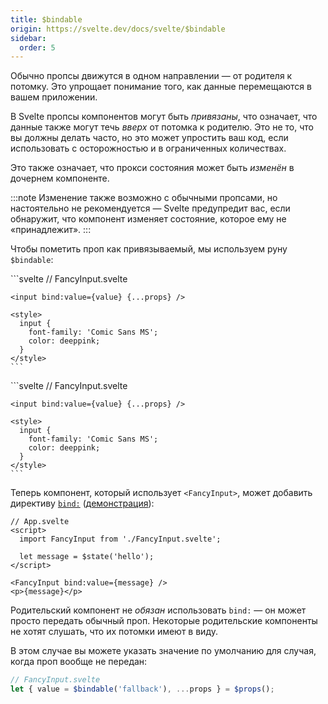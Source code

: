 ```yaml
---
title: $bindable
origin: https://svelte.dev/docs/svelte/$bindable
sidebar:
  order: 5
---
```


Обычно пропсы движутся в одном направлении — от родителя к потомку. Это упрощает понимание того, как данные перемещаются в вашем приложении.

В Svelte пропсы компонентов могут быть _привязаны_, что означает, что данные также могут течь _вверх_ от потомка к родителю. Это не то, что вы должны делать часто, но это может упростить ваш код, если использовать с осторожностью и в ограниченных количествах.

Это также означает, что прокси состояния может быть _изменён_ в дочернем компоненте.

:::note
Изменение также возможно с обычными пропсами, но настоятельно не рекомендуется — Svelte предупредит вас, если обнаружит, что компонент изменяет состояние, которое ему не «принадлежит».
:::

Чтобы пометить проп как привязываемый, мы используем руну `$bindable`:


<Tabs syncKey="lang">
  <TabItem label="JS">
    ```svelte
    // FancyInput.svelte
    <script>
      let { value = $bindable(), ...props } = $props();
    </script>

    <input bind:value={value} {...props} />

    <style>
      input {
        font-family: 'Comic Sans MS';
        color: deeppink;
      }
    </style>
    ```
  </TabItem>
  <TabItem label="TS">
    ```svelte
    // FancyInput.svelte
    <script lang="ts">
      let { value = $bindable(), ...props } = $props();
    </script>

    <input bind:value={value} {...props} />

    <style>
      input {
        font-family: 'Comic Sans MS';
        color: deeppink;
      }
    </style>
    ```
  </TabItem>
</Tabs>

Теперь компонент, который использует `<FancyInput>`, может добавить директиву [`bind:`](/template-syntax/bind) ([демонстрация](https://svelte.dev/playground/untitled#H4sIAAAAAAAAE3WQwWrDMBBEf2URBSfg2nfFMZRCoYeecqx6UJx1IyqvhLUONcb_XqSkTUOSk1az7DBvJtEai0HI90nw6FHIJIhckO7i78n7IhzQctS2OuAtvXHESByEFFVoeuO5VqTYdN71DC-amvGV_MDQ9q6DrCjP0skkWymKJxYZOgxBfyKs4SGwZlxke7TWZcuVoqo8-1P1z3lraCcP2g64nk4GM5S1osrXf0JV-lrkgvGbheR-wDm_g30V8JL-1vpOCZFogpQsEsWcemtxscyhKArfOx9gjps0Lq4hzRVfemaYfu-PoIqqwKPFY_XpaIqj4tYRP7a6M3aUkD27zjSw0RTgbZN6Z8WNs66XsEP03tBXUueUJFlelvYx_wCuI3leNwIAAA==)):

```svelte
// App.svelte
<script>
  import FancyInput from './FancyInput.svelte';

  let message = $state('hello');
</script>

<FancyInput bind:value={message} />
<p>{message}</p>
```

Родительский компонент не _обязан_ использовать `bind:` — он может просто передать обычный проп. Некоторые родительские компоненты не хотят слушать, что их потомки имеют в виду.

В этом случае вы можете указать значение по умолчанию для случая, когда проп вообще не передан:

```js
// FancyInput.svelte
let { value = $bindable('fallback'), ...props } = $props();
```
